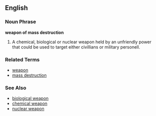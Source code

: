 ==English==

===Noun Phrase===
'''weapon of mass destruction'''

# A chemical, biological or nuclear weapon held by an unfriendly power that could be used to target either civillians or military personell.

===Related Terms===
*[[weapon]]
*[[mass destruction]]

===See Also===
*[[biological weapon]]
*[[chemical weapon]]
*[[nuclear weapon]]